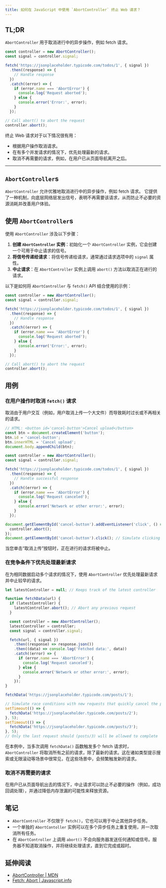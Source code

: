 ```yaml
---
title: 如何在 JavaScript 中使用 `AbortController` 终止 Web 请求？
---
```


## TL;DR

`AbortController` 用于取消进行中的异步操作，例如 fetch 请求。

```js live
const controller = new AbortController();
const signal = controller.signal;

fetch('https://jsonplaceholder.typicode.com/todos/1', { signal })
  .then((response) => {
    // Handle response
  })
  .catch((error) => {
    if (error.name === 'AbortError') {
      console.log('Request aborted');
    } else {
      console.error('Error:', error);
    }
  });

// Call abort() to abort the request
controller.abort();
```

终止 Web 请求对于以下情况很有用：

* 根据用户操作取消请求。
* 在有多个并发请求的情况下，优先处理最新的请求。
* 取消不再需要的请求，例如，在用户已从页面导航离开之后。

***

## `AbortController`s

`AbortController` 允许优雅地取消进行中的异步操作，例如 fetch 请求。 它提供了一种机制，向底层网络层发出信号，表明不再需要该请求，从而防止不必要的资源消耗并改善用户体验。

## 使用 `AbortController`s

使用 `AbortController` 涉及以下步骤：

1. **创建 `AbortController` 实例**：初始化一个 `AbortController` 实例，它会创建一个可用于中止请求的信号。
2. **将信号传递给请求**：将信号传递给请求，通常通过请求选项中的 `signal` 属性。
3. **中止请求**：在 `AbortController` 实例上调用 `abort()` 方法以取消正在进行的请求。

以下是如何将 `AbortController` 与 `fetch()` API 结合使用的示例：

```js live
const controller = new AbortController();
const signal = controller.signal;

fetch('https://jsonplaceholder.typicode.com/todos/1', { signal })
  .then((response) => {
    // Handle response
  })
  .catch((error) => {
    if (error.name === 'AbortError') {
      console.log('Request aborted');
    } else {
      console.error('Error:', error);
    }
  });

// Call abort() to abort the request
controller.abort();
```

## 用例

### 在用户操作时取消 `fetch()` 请求

取消由于用户交互（例如，用户取消上传一个大文件）而导致耗时过长或不再相关的请求。

```js live
// HTML: <button id='cancel-button'>Cancel upload</button>
const btn = document.createElement('button');
btn.id = 'cancel-button';
btn.innerHTML = 'Cancel upload';
document.body.appendChild(btn);

const controller = new AbortController();
const signal = controller.signal;

fetch('https://jsonplaceholder.typicode.com/todos/1', { signal })
  .then((response) => {
    // Handle successful response
  })
  .catch((error) => {
    if (error.name === 'AbortError') {
      console.log('Request canceled');
    } else {
      console.error('Network or other error:', error);
    }
  });

document.getElementById('cancel-button').addEventListener('click', () => {
  controller.abort();
});
document.getElementById('cancel-button').click(); // Simulate clicking the cancel button
```

当您单击“取消上传”按钮时，正在进行的请求将被中止。

### 在竞争条件下优先处理最新请求

在为相同数据启动多个请求的情况下，使用 `AbortController` 优先处理最新请求并中止较早的请求。

```js live
let latestController = null; // Keeps track of the latest controller

function fetchData(url) {
  if (latestController) {
    latestController.abort(); // Abort any previous request
  }

  const controller = new AbortController();
  latestController = controller;
  const signal = controller.signal;

  fetch(url, { signal })
    .then((response) => response.json())
    .then((data) => console.log('Fetched data:', data))
    .catch((error) => {
      if (error.name === 'AbortError') {
        console.log('Request canceled');
      } else {
        console.error('Network or other error:', error);
      }
    });
}

fetchData('https://jsonplaceholder.typicode.com/posts/1');

// Simulate race conditions with new requests that quickly cancel the previous one
setTimeout(() => {
  fetchData('https://jsonplaceholder.typicode.com/posts/2');
}, 5);
setTimeout(() => {
  fetchData('https://jsonplaceholder.typicode.com/posts/3');
}, 5);
// Only the last request should (posts/3) will be allowed to complete
```

在本例中，当多次调用 `fetchData()` 函数触发多个 fetch 请求时，`AbortController` 将取消所有之前的请求，除了最新的请求。这在诸如类型提示搜索或无限滚动等场景中很常见，在这些场景中，会频繁触发新的请求。

### 取消不再需要的请求

在用户已从页面导航出去的情况下，中止请求可以防止不必要的操作（例如，成功回调处理），并通过降低内存泄漏的可能性来释放资源。

## 笔记

* `AbortController` 不仅限于 `fetch()`，它也可以用于中止其他异步任务。
* 一个单独的 `AbortContoller` 实例可以在多个异步任务上重复使用，并一次取消所有任务。
* 在 `AbortController` 上调用 `abort()` 不会向服务器发送任何通知或信号。服务器不知道取消操作，并将继续处理请求，直到它完成或超时。

## 延伸阅读

* [AbortController | MDN](https://developer.mozilla.org/en-US/docs/Web/API/AbortController)
* [Fetch: Abort | Javascript.info](https://javascript.info/fetch-abort)
